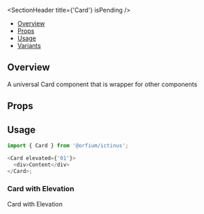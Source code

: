 
<Meta of={CardStories} />

<SectionHeader title={'Card'} isPending />

- [Overview](#overview)
- [Props](#props)
- [Usage](#usage)
- [Variants](#variants)

## Overview

A universal Card component that is wrapper for other components

## Props

<ArgTypes of={Card} />

## Usage

```js
import { Card } from '@orfium/ictinus';

<Card elevated={'01'}>
  <div>Content</div>
</Card>;
```

<SubsectionHeader title="Variants" />

### Card with Elevation

Card with Elevation

<Canvas of={CardStories.CardWithElevation} />
